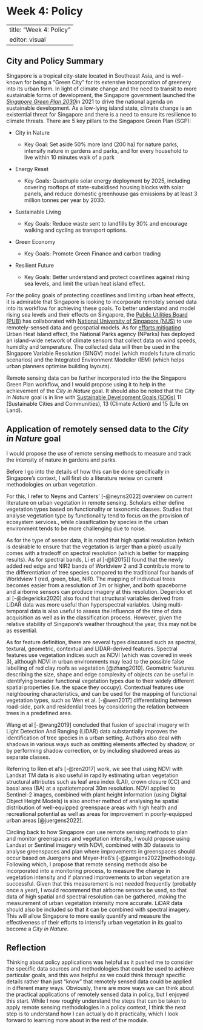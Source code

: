 # Week 4: Policy

---
title: "Week 4: Policy"
editor: visual
---

## City and Policy Summary

Singapore is a tropical city-state located in Southeast Asia, and is well-known for being a "Green City" for its extensive incorporation of greenery into its urban form. In light of climate change and the need to transit to more sustainable forms of development, the Singapore government launched the [*Singapore Green Plan 2030*](https://www.greenplan.gov.sg/)in 2021 to drive the national agenda on sustainable development. As a low-lying island state, climate change is an existential threat for Singapore and there is a need to ensure its resilience to climate threats. There are 5 key pillars to the Singapore Green Plan (SGP):

-   City in Nature

    -   Key Goal: Set aside 50% more land (200 ha) for nature parks, intensify nature in gardens and parks, and for every household to live within 10 minutes walk of a park

-   Energy Reset

    -   Key Goals: Quadruple solar energy deployment by 2025, including covering rooftops of state-subsidised housing blocks with solar panels, and reduce domestic greenhouse gas emissions by at least 3 million tonnes per year by 2030.

-   Sustainable Living

    -   Key Goals: Reduce waste sent to landfills by 30% and encourage walking and cycling as transport options.

-   Green Economy

    -   Key Goals: Promote Green Finance and carbon trading

-   Resilient Future

    -   Key Goals: Better understand and protect coastlines against rising sea levels, and limit the urban heat island effect.

For the policy goals of protecting coastlines and limiting urban heat effects, it is admirable that Singapore is looking to incorporate remotely sensed data into its workflow for achieving these goals. To better understand and model rising sea levels and their effects on Singapore, the [Public Utilities Board (PUB)](https://www.pub.gov.sg/news/pressreleases/2021pr001) has collaborated with [National University of Singapore (NUS)](https://cde.nus.edu.sg/cee/research/research-clusters/ccm/integrated-coastal-inland-flood-model-for-climate-change/) to use remotely-sensed data and geospatial models. As for [efforts mitigating](https://www.mse.gov.sg/cos/resources/cos-annex-j.pdf) Urban Heat Island effect, the National Parks agency (NParks) has deployed an island-wide network of climate sensors that collect data on wind speeds, humidity and temperature. The collected data will then be used in the Singapore Variable Resolution (SINGV) model (which models future climatic scenarios) and the Integrated Environment Modeller (IEM) (which helps urban planners optimise building layouts).

Remote sensing data can be further incorporated into the the Singapore Green Plan workflow, and I would propose using it to help in the achievement of the *City in Nature* goal. It should also be noted that the *City in Nature* goal is in line with [Sustainable Development Goals (SDGs)](https://sdgs.un.org/goals) 11 (Sustainable Cities and Communities), 13 (Climate Action) and 15 (Life on Land).

## Application of remotely sensed data to the *City in Nature* goal

I would propose the use of remote sensing methods to measure and track the intensity of nature in gardens and parks.

Before I go into the details of how this can be done specifically in Singapore's context, I will first do a literature review on current methodologies on urban vegetation.

For this, I refer to Neyns and Canters' [-@neyns2022] overview on current literature on urban vegetation in remote sensing. Scholars either define vegetation types based on functionality or taxonomic classes. Studies that analyse vegetation type by functionality tend to focus on the provision of ecosystem services., while classification by species in the urban environment tends to be more challenging due to noise.

As for the type of sensor data, it is noted that high spatial resolution (which is desirable to ensure that the vegetation is larger than a pixel) usually comes with a tradeoff on spectral resolution (which is better for mapping results). As for spectral bands, Li et al [-@li2015]\] found that the newly added red edge and NIR2 bands of Worldview 2 and 3 contribute more to the differentiation of tree species compared to the traditional four bands of Worldview 1 (red, green, blue, NIR). The mapping of individual trees becomes easier from a resolution of 3m or higher, and both spaceborne and airborne sensors can produce imagery at this resolution. Degerickx et al [-@degerickx2020] also found that structural variables derived from LiDAR data was more useful than hyperspectral variables. Using multi-temporal data is also useful to assess the influence of the time of data acquisition as well as in the classification process. However, given the relative stability of Singapore's weather throughout the year, this may not be as essential.

As for feature definition, there are several types discussed such as spectral, textural, geometric, contextual and LIDAR-derived features. Spectral features use vegetation indices such as NDVI (which was covered in week 3), although NDVI in urban environments may lead to the possible false labelling of red clay roofs as vegetation [@zhang2010]. Geometric features describing the size, shape and edge complexity of objects can be useful in identifying broader functional vegetation types due to their widely different spatial properties (i.e. the space they occupy). Contextual features use neighbouring characteristics, and can be used for the mapping of functional vegetation types, such as Wen et al. [-@wen2017] differentiating between road-side, park and residential trees by considering the relation between trees in a predefined area.

Wang et al [-@wang2019] concluded that fusion of spectral imagery with Light Detection And Ranging (LiDAR) data substantially improves the identification of tree species in a urban setting. Authors also deal with shadows in various ways such as omitting elements affected by shadow, or by performing shadow correction, or by including shadowed areas as separate classes.

Referring to Ren et al's [-@ren2017] work, we see that using NDVI with Landsat TM data is also useful in rapdily estimating urban vegetation structural attributes such as leaf area index (LAI), crown closure (CC) and basal area (BA) at a spatiotemporal 30m resolution. NDVI applied to Sentinel-2 images, combined with plant height information (using Digital Object Height Models) is also another method of analysing he spatial distribution of well-equipped greenspace areas with high health and recreational potential as well as areas for improvement in poorly-equipped urban areas [@juergens2022].

Circling back to how Singapore can use remote sensing methods to plan and monitor greenspaces and vegetation intensity, I would propose using Landsat or Sentinel imagery with NDVI, combined with 3D datasets to analyse greenspaces and plan where improvements in greenspaces should occur based on Juergens and Meyer-Heß's [-@juergens2022]methodology. Following which, I propose that remote sensing methods also be incorporated into a monitoring process, to measure the change in vegetation intensity and if planned improvements to urban vegetation are successful. Given that this measurement is not needed frequently (probably once a year), I would recommend that airborne sensors be used, so that data of high spatial and spectral resolution can be gathered, making the measurement of urban vegetation intensity more accurate. LiDAR data should also be included so that it can be combined with spectral imagery. This will allow Singapore to more easily quantify and measure the effectiveness of their efforts to intensify urban vegetation in its goal to become a *City in Nature*.

## Reflection

Thinking about policy applications was helpful as it pushed me to consider the specific data sources and methodologies that could be used to achieve particular goals, and this was helpful as we could think through specific details rather than just "know" that remotely sensed data could be applied in different many ways. Obviously, there are more ways we can think about the practical applications of remotely sensed data in policy, but I enjoyed this start. While I now roughly understand the steps that can be taken to apply remote sensing methodologies in a policy context, I think the next step is to understand how I can actually do it practically, which I look forward to learning more about in the rest of the module.
